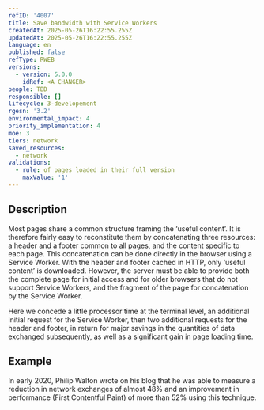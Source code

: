 ```yaml
---
refID: '4007'
title: Save bandwidth with Service Workers
createdAt: 2025-05-26T16:22:55.255Z
updatedAt: 2025-05-26T16:22:55.255Z
language: en
published: false
refType: RWEB
versions:
  - version: 5.0.0
    idRef: <A CHANGER>
people: TBD
responsible: []
lifecycle: 3-developement
rgesn: '3.2'
environmental_impact: 4
priority_implementation: 4
moe: 3
tiers: network
saved_resources:
  - network
validations:
  - rule: of pages loaded in their full version
    maxValue: '1'
---
```


## Description

Most pages share a common structure framing the ‘useful content’. It is therefore fairly easy to reconstitute them by concatenating three resources: a header and a footer common to all pages, and the content specific to each page. This concatenation can be done directly in the browser using a Service Worker. With the header and footer cached in HTTP, only ‘useful content’ is downloaded. However, the server must be able to provide both the complete page for initial access and for older browsers that do not support Service Workers, and the fragment of the page for concatenation by the Service Worker.

Here we concede a little processor time at the terminal level, an additional initial request for the Service Worker, then two additional requests for the header and footer, in return for major savings in the quantities of data exchanged subsequently, as well as a significant gain in page loading time.

## Example

In early 2020, Philip Walton wrote on his blog that he was able to measure a reduction in network exchanges of almost 48% and an improvement in performance (First Contentful Paint) of more than 52% using this technique.
